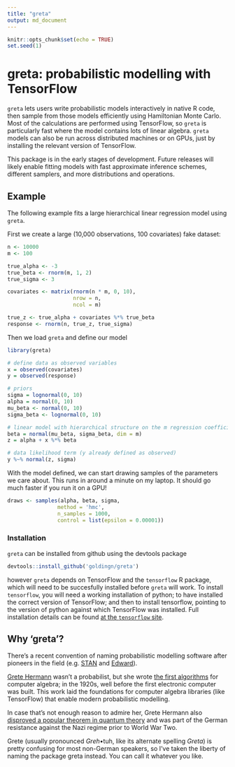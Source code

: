 ```yaml
---
title: "greta"
output: md_document
---
```


```r
knitr::opts_chunk$set(echo = TRUE)
set.seed(1)
```

# greta: probabilistic modelling with TensorFlow

`greta` lets users write probabilistic models interactively in native R code, then sample from those models efficiently using Hamiltonian Monte Carlo.
Most of the calculations are performed using TensorFlow, so `greta` is particularly fast where the model contains lots of linear algebra. `greta` models can also be run across distributed machines or on GPUs, just by installing the relevant version of TensorFlow.

This package is in the early stages of development. Future releases will likely enable fitting models with fast approximate inference schemes, different samplers, and more distributions and operations.

## Example

The following example fits a large hierarchical linear regression model using `greta`.

First we create a large (10,000 observations, 100 covariates) fake dataset:

```r
n <- 10000
m <- 100

true_alpha <- -3
true_beta <- rnorm(m, 1, 2)
true_sigma <- 3

covariates <- matrix(rnorm(n * m, 0, 10),
                     nrow = n,
                     ncol = m)

true_z <- true_alpha + covariates %*% true_beta
response <- rnorm(n, true_z, true_sigma)
```

Then we load `greta` and define our model

```r
library(greta)

# define data as observed variables
x = observed(covariates)
y = observed(response)

# priors
sigma = lognormal(0, 10)
alpha = normal(0, 10)
mu_beta <- normal(0, 10)
sigma_beta <- lognormal(0, 10)

# linear model with hierarchical structure on the m regression coefficients
beta = normal(mu_beta, sigma_beta, dim = m)
z = alpha + x %*% beta

# data likelihood term (y already defined as observed)
y %~% normal(z, sigma)
```

With the model defined, we can start drawing samples of the parameters we care about. This runs in around a minute on my laptop. It should go much faster if you run it on a GPU!

```r
draws <- samples(alpha, beta, sigma,
                method = 'hmc',
                n_samples = 1000,
                control = list(epsilon = 0.00001))
```

### Installation

`greta` can be installed from github using the devtools package

```r
devtools::install_github('goldingn/greta')
```

however `greta` depends on TensorFlow and the `tensorflow` R package, which will need to be succesfully installed before `greta` will work. To install `tensorflow`, you will need a working installation of python; to have installed the correct version of TensorFlow; and then to install tensorflow, pointing to the version of python against which TensorFlow was installed. Full installation details can be found [at the `tensorflow` site](https://rstudio.github.io/tensorflow/).

## Why 'greta'?

There's a recent convention of naming probabilistic modelling software after pioneers in the field (e.g. [STAN](https://en.wikipedia.org/wiki/Stanislaw_Ulam) and [Edward](https://en.wikipedia.org/wiki/George_E._P._Box)).

[Grete Hermann](https://en.wikipedia.org/wiki/Grete_Hermann) wasn't a probabilist, but she wrote [the first algorithms](http://dl.acm.org/citation.cfm?id=307342&coll=portal&dl=ACM) for computer algebra; in the 1920s, well before the first electronic computer was built. This work laid the foundations for computer algebra libraries (like TensorFlow) that enable modern probabilistic modelling.

In case that's not enough reason to admire her, Grete Hermann also [disproved a popular theorem in quantum theory](https://arxiv.org/pdf/0812.3986.pdf) and was part of the German resistance against the Nazi regime prior to World War Two.

Grete (usually pronounced *Greh*•tuh, like its alternate spelling *Greta*) is pretty confusing for most non-German speakers, so I've taken the liberty of naming the package greta instead. You can call it whatever you like.

